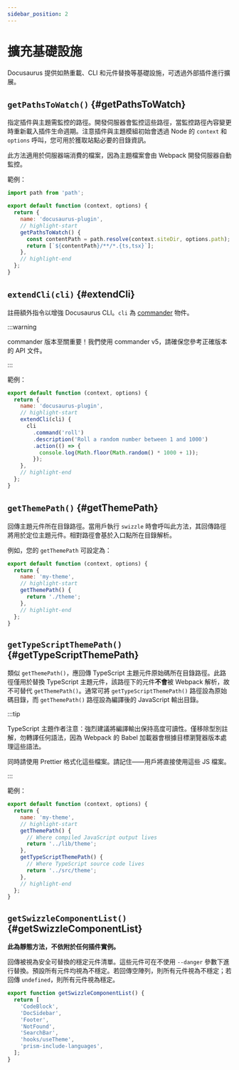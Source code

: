 ```yaml
---
sidebar_position: 2
---
```


# 擴充基礎設施

Docusaurus 提供如熱重載、CLI 和元件替換等基礎設施，可透過外部插件進行擴展。

## `getPathsToWatch()` {#getPathsToWatch}

指定插件與主題需監控的路徑。開發伺服器會監控這些路徑，當監控路徑內容變更時重新載入插件生命週期。注意插件與主題模組初始會透過 Node 的 `context` 和 `options` 呼叫，您可用於獲取站點必要的目錄資訊。

此方法適用於伺服器端消費的檔案，因為主題檔案會由 Webpack 開發伺服器自動監控。

範例：

```js title="docusaurus-plugin/src/index.js"
import path from 'path';

export default function (context, options) {
  return {
    name: 'docusaurus-plugin',
    // highlight-start
    getPathsToWatch() {
      const contentPath = path.resolve(context.siteDir, options.path);
      return [`${contentPath}/**/*.{ts,tsx}`];
    },
    // highlight-end
  };
}
```

## `extendCli(cli)` {#extendCli}

註冊額外指令以增強 Docusaurus CLI。`cli` 為 [commander](https://www.npmjs.com/package/commander/v/5.1.0) 物件。

:::warning

commander 版本至關重要！我們使用 commander v5，請確保您參考正確版本的 API 文件。

:::

範例：

```js title="docusaurus-plugin/src/index.js"
export default function (context, options) {
  return {
    name: 'docusaurus-plugin',
    // highlight-start
    extendCli(cli) {
      cli
        .command('roll')
        .description('Roll a random number between 1 and 1000')
        .action(() => {
          console.log(Math.floor(Math.random() * 1000 + 1));
        });
    },
    // highlight-end
  };
}
```

## `getThemePath()` {#getThemePath}

回傳主題元件所在目錄路徑。當用戶執行 `swizzle` 時會呼叫此方法，其回傳路徑將用於定位主題元件。相對路徑會基於入口點所在目錄解析。

例如，您的 `getThemePath` 可設定為：

```js title="my-theme/src/index.js"
export default function (context, options) {
  return {
    name: 'my-theme',
    // highlight-start
    getThemePath() {
      return './theme';
    },
    // highlight-end
  };
}
```

## `getTypeScriptThemePath()` {#getTypeScriptThemePath}

類似 `getThemePath()`，應回傳 TypeScript 主題元件原始碼所在目錄路徑。此路徑僅用於替換 TypeScript 主題元件，該路徑下的元件**不會**被 Webpack 解析，故不可替代 `getThemePath()`。通常可將 `getTypeScriptThemePath()` 路徑設為原始碼目錄，而 `getThemePath()` 路徑設為編譯後的 JavaScript 輸出目錄。

:::tip

TypeScript 主題作者注意：強烈建議將編譯輸出保持高度可讀性。僅移除型別註解，勿轉譯任何語法，因為 Webpack 的 Babel 加載器會根據目標瀏覽器版本處理這些語法。

同時請使用 Prettier 格式化這些檔案。請記住——用戶將直接使用這些 JS 檔案。

:::

範例：

```js title="my-theme/src/index.js"
export default function (context, options) {
  return {
    name: 'my-theme',
    // highlight-start
    getThemePath() {
      // Where compiled JavaScript output lives
      return '../lib/theme';
    },
    getTypeScriptThemePath() {
      // Where TypeScript source code lives
      return '../src/theme';
    },
    // highlight-end
  };
}
```

## `getSwizzleComponentList()` {#getSwizzleComponentList}

**此為靜態方法，不依附於任何插件實例。**

回傳被視為安全可替換的穩定元件清單。這些元件可在不使用 `--danger` 參數下進行替換。預設所有元件均視為不穩定。若回傳空陣列，則所有元件視為不穩定；若回傳 `undefined`，則所有元件視為穩定。

```js title="my-theme/src/index.js"
export function getSwizzleComponentList() {
  return [
    'CodeBlock',
    'DocSidebar',
    'Footer',
    'NotFound',
    'SearchBar',
    'hooks/useTheme',
    'prism-include-languages',
  ];
}
```